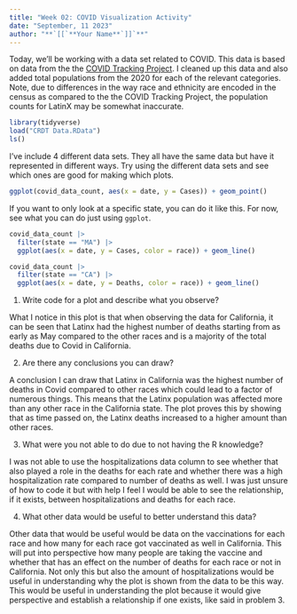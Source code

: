 ```yaml
---
title: "Week 02: COVID Visualization Activity"
date: "September, 11 2023"
author: "**`[[`**Your Name**`]]`**"
---
```


Today, we'll be working with a data set related to COVID.
This data is based on data from the the [COVID Tracking Project](https://covidtracking.com/).
I cleaned up this data and also added total populations from the 2020 for each of the relevant categories.
Note, due to differences in the way race and ethnicity are encoded in the census as compared to the the COVID Tracking Project, the population counts for LatinX may be somewhat inaccurate.

```r
library(tidyverse)
load("CRDT Data.RData")
ls()
```

I've include 4 different data sets.
They all have the same data but have it represented in different ways.
Try using the different data sets and see which ones are good for making which plots.


```r
ggplot(covid_data_count, aes(x = date, y = Cases)) + geom_point()
```



If you want to only look at a specific state, you can do it like this.
For now, see what you can do just using `ggplot`.

```r
covid_data_count |> 
  filter(state == "MA") |> 
  ggplot(aes(x = date, y = Cases, color = race)) + geom_line()
```
```r
covid_data_count |> 
  filter(state == "CA") |>
  ggplot(aes(x = date, y = Deaths, color = race)) + geom_line()
```
 


1. Write code for a plot and describe what you observe?
  
  What I notice in this plot is that when observing the data for California, it can be seen that Latinx had     the highest number of deaths starting from as early as May compared to the other races and is a majority of the total deaths due to Covid in California. 
  
2. Are there any conclusions you can draw?

  A conclusion I can draw that Latinx in California was the highest number of deaths in Covid compared to       other races which could lead to a factor of numerous things. This means that the Latinx population was affected more than any other race in the California state. The plot proves this by showing that as time passed on, the Latinx deaths increased to a higher amount than other races.
  
3. What were you not able to do due to not having the R knowledge?

  I was not able to use the hospitalizations data column to see whether that also played a role in the deaths for each rate and whether there was a high hospitalization rate compared to number of deaths as well. I was just unsure of how to code it but with help I feel I would be able to see the relationship, if it exists, between hospitalizations and deaths for each race. 
  
4. What other data would be useful to better understand this data? 
  
  Other data that would be useful would be data on the vaccinations for each race and how many for each race    got vaccinated as well in California. This will put into perspective how many people are taking the vaccine and whether that has an effect on the number of deaths for each race or not in California. Not only this but also the amount of hospitalizations would be useful in understanding why the plot is shown from the data to be this way. This would be useful in understanding the plot because it would give perspective and establish a relationship if one exists, like said in problem 3. 
